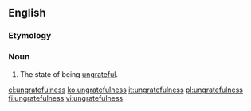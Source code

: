 ==English==
===Etymology===
{{suffix|ungrateful|ness}}

===Noun===
{{en-noun|-}}
# The state of being [[ungrateful]].

[[el:ungratefulness]]
[[ko:ungratefulness]]
[[it:ungratefulness]]
[[pl:ungratefulness]]
[[fi:ungratefulness]]
[[vi:ungratefulness]]